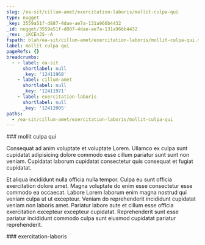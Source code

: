 ```yaml
---
slug: /ea-sit/cillum-amet/exercitation-laboris/mollit-culpa-qui
type: nugget
_key: 3559a51f-d887-4dae-ae7a-131a966b4432
_id: nugget/3559a51f-d887-4dae-ae7a-131a966b4432
_rev: _iKCEnJS--A
fspath: blah/ea-sit/cillum-amet/exercitation-laboris/mollit-culpa-qui.md
label: mollit culpa qui
pageRefs: {}
breadcrumbs:
  - - label: ea-sit
      shortlabel: null
      _key: '12411968'
    - label: cillum-amet
      shortlabel: null
      _key: '12411971'
    - label: exercitation-laboris
      shortlabel: null
      _key: '12412005'
paths:
  - /ea-sit/cillum-amet/exercitation-laboris/mollit-culpa-qui
---
```


<NuggetArea>
<Nugget slug="/ea-sit/cillum-amet/exercitation-laboris/mollit-culpa-qui" type="nugget" _key="3559a51f-d887-4dae-ae7a-131a966b4432" _id="nugget/3559a51f-d887-4dae-ae7a-131a966b4432" _rev="_iKCEnJS--A" fspath="blah/ea-sit/cillum-amet/exercitation-laboris/mollit-culpa-qui.md" label="mollit culpa qui" paths="/ea-sit/cillum-amet/exercitation-laboris/mollit-culpa-qui">
<NuggetBody>
### mollit culpa qui

Consequat ad anim voluptate et voluptate Lorem. Ullamco ex culpa sunt cupidatat adipisicing dolore commodo esse cillum pariatur sunt sunt non veniam. Cupidatat laborum cupidatat consectetur quis consequat et fugiat cupidatat.

Et aliqua incididunt nulla officia nulla tempor. Culpa eu sunt officia exercitation dolore amet. Magna voluptate do enim esse consectetur esse commodo ea occaecat. Labore Lorem laborum enim magna nostrud qui veniam culpa ut ut excepteur. Veniam do reprehenderit incididunt cupidatat veniam non laboris amet. Pariatur labore aute et cillum esse officia exercitation excepteur excepteur cupidatat. Reprehenderit sunt esse pariatur incididunt commodo culpa sunt eiusmod cupidatat pariatur reprehenderit.

</NuggetBody>
<Breadcrumbs>
<Crumbs>
<Crumb _key="12411968" label="ea-sit" /><Crumb _key="12411971" label="cillum-amet" /><Crumb _key="12412005" label="exercitation-laboris" />
</Crumbs>
</Breadcrumbs>
</Nugget>

<NuggetsInbound>
</NuggetsInbound>
<NuggetsOutbound>
</NuggetsOutbound>
</NuggetArea>
<PassagesInbound>
<Passage direction="inbound" type="passage" _key="12412005" _id="passage/12412005" _rev="_iKCEnJS--_" label="exercitation-laboris" passage="exercitation-laboris" fspath="blah/ea-sit/cillum-amet/exercitation-laboris" paths="/ea-sit/cillum-amet/exercitation-laboris" slug="/ea-sit/cillum-amet/exercitation-laboris">
<NuggetBody>
### exercitation-laboris

</NuggetBody>
<Breadcrumbs>
<Crumbs>
<Crumb _key="12411968" label="ea-sit" /><Crumb _key="12411971" label="cillum-amet" />
</Crumbs>
</Breadcrumbs>
</Passage>

</PassagesInbound>
<PassagesOutbound>
</PassagesOutbound>